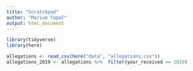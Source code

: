 ```yaml
---
title: "Scratchpad"
author: "Marium Tapal"
output: html_document
---
```


```r
library(tidyverse)
library(here)
```

```r
allegations <- read_csv(here("data", "allegations.csv")) 
allegations_2019 <- allegations %>%  filter(year_received == 2019)
```